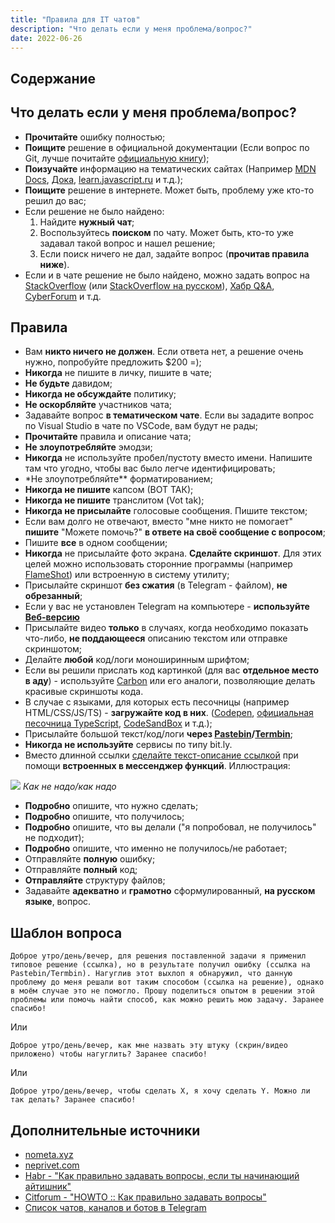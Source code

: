 ```yaml
---
title: "Правила для IT чатов"
description: "Что делать если у меня проблема/вопрос?"
date: 2022-06-26
---
```



## Содержание

## Что делать если у меня проблема/вопрос?

- **Прочитайте** ошибку полностью;
- **Поищите** решение в официальной документации (Если вопрос по Git, лучше почитайте [официальную книгу](https://git-scm.com/book/ru/v2));
- **Поизучайте** информацию на тематических сайтах (Например [MDN Docs](https://developer.mozilla.org/ru/), [Дока](https://doka.guide/), [learn.javascript.ru](https://learn.javascript.ru/) и т.д.);
- **Поищите** решение в интернете. Может быть, проблему уже кто-то решил до вас;
- Если решение не было найдено:
  1. Найдите **нужный чат**;
  2. Воспользуйтесь **поиском** по чату. Может быть, кто-то уже задавал такой вопрос и нашел решение;
  3. Если поиск ничего не дал, задайте вопрос (**прочитав правила ниже**).
- Если и в чате решение не было найдено, можно задать вопрос на [StackOverflow](https://stackoverflow.com/) (или [StackOverflow на русском](https://ru.stackoverflow.com/)), [Хабр Q&A](https://qna.habr.com/), [CyberForum](https://www.cyberforum.ru/) и т.д.

## Правила

- Вам **никто ничего не должен**. Если ответа нет, а решение очень нужно, попробуйте предложить $200 =);
- **Никогда** не пишите в личку, пишите в чате;
- **Не будьте** давидом;
- **Никогда не обсуждайте** политику;
- **Не оскорбляйте** участников чата;
- Задавайте вопрос **в тематическом чате**. Если вы зададите вопрос по Visual Studio в чате по VSCode, вам будут не рады;
- **Прочитайте** правила и описание чата;
- **Не злоупотребляйте** эмодзи;
- **Никогда** не используйте пробел/пустоту вместо имени. Напишите там что угодно, чтобы вас было легче идентифицировать;
- \*Не злоупотребляйте\*\* форматированием;
- **Никогда не пишите** капсом (ВОТ ТАК);
- **Никогда не пишите** транслитом (Vot tak);
- **Никогда не присылайте** голосовые сообщения. Пишите текстом;
- Если вам долго не отвечают, вместо "мне никто не помогает" **пишите** "Можете помочь?" **в ответе на своё сообщение с вопросом**;
- Пишите **все** в одном сообщении;
- **Никогда** не присылайте фото экрана. **Сделайте скриншот**. Для этих целей можно использовать сторонние программы (например [FlameShot](https://flameshot.org/)) или встроенную в систему утилиту;
- Присылайте скриншот **без сжатия** (в Telegram - файлом), **не обрезанный**;
- Если у вас не установлен Telegram на компьютере - **используйте [Веб-версию](https://web.telegram.org)**
- Присылайте видео **только** в случаях, когда необходимо показать что-либо, **не поддающееся** описанию текстом или отправке скриншотом;
- Делайте **любой** код/логи моноширинным шрифтом;
- Если вы решили прислать код картинкой (для вас **отдельное место в аду**) - используйте [Carbon](https://carbon.now.sh/) или его аналоги, позволяющие делать красивые скриншоты кода.
- В случае с языками, для которых есть песочницы (например HTML/CSS/JS/TS) - **загружайте код в них**. ([Codepen](https://codepen.io/), [официальная песочница TypeScript](https://www.typescriptlang.org/play/), [CodeSandBox](https://codesandbox.io/) и т.д.);
- Присылайте большой текст/код/логи **через [Pastebin](https://pastebin.com/)/[Termbin](https://termbin.com/)**;
- **Никогда не используйте** сервисы по типу bit.ly.
- Вместо длинной ссылки [сделайте текст-описание ссылкой](<https://yandex.ru/search/?text=telegram+как+сделать+текст+ссылку+(гиперссылку)>) при помощи **встроенных в мессенджер функций**. Иллюстрация:

![](/uploads/pravila-dlya-it-chatov/good-links.webp)
_Как не надо/как надо_

- **Подробно** опишите, что нужно сделать;
- **Подробно** опишите, что получилось;
- **Подробно** опишите, что вы делали ("я попробовал, не получилось" не подходит);
- **Подробно** опишите, что именно не получилось/не работает;
- Отправляйте **полную** ошибку;
- Отправляйте **полный** код;
- **Отправляйте** структуру файлов;
- Задавайте **адекватно** и **грамотно** сформулированный, **на русском языке**, вопрос.

## Шаблон вопроса

```
Доброе утро/день/вечер, для решения поставленной задачи я применил типовое решение (ссылка), но в результате получил ошибку (ссылка на Pastebin/Termbin). Нагуглив этот выхлоп я обнаружил, что данную проблему до меня решали вот таким способом (ссылка на решение), однако в моём случае это не помогло. Прошу поделиться опытом в решении этой проблемы или помочь найти способ, как можно решить мою задачу. Заранее спасибо!
```

Или

```
Доброе утро/день/вечер, как мне назвать эту штуку (скрин/видео приложено) чтобы нагуглить? Заранее спасибо!
```

Или

```
Доброе утро/день/вечер, чтобы сделать X, я хочу сделать Y. Можно ли так делать? Заранее спасибо!
```

## Дополнительные источники

- [nometa.xyz](https://nometa.xyz/)
- [neprivet.com](https://neprivet.com/)
- [Habr - "Как правильно задавать вопросы, если ты начинающий айтишник"](https://habr.com/ru/articles/460221/)
- [Citforum - "HOWTO :: Как правильно задавать вопросы"](http://citforum.ru/howto/smart-questions-ru.shtml)
- [Список чатов, каналов и ботов в Telegram](https://github.com/goq/telegram-list)
